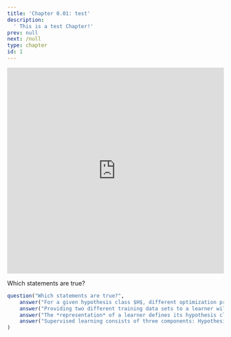 ```yaml
---
title: 'Chapter 0.01: test'
description:
  ' This is a test Chapter!'
prev: null
next: /null
type: chapter
id: 1
---
```



<exercise id="1" title="Video: What is ML?">
<iframe width="100%" height="480" src="https://www.youtube.com/embed/CCzx4UDkzpA" frameborder="0" allow="accelerometer; autoplay; encrypted-media; gyroscope; picture-in-picture" allowfullscreen></iframe>
</exercise>

<exercise id="2" title="Quiz">
Which statements are true?
```r
question("Which statements are true?",
    answer("For a given hypothesis class $H$, different optimization procedures can be used to find the best model $f \\in H$.", correct = TRUE),
    answer("Providing two different training data sets to a learner will result in the same optimal model $f$."),
    answer("The *representation* of a learner defines its hypothesis class $H$.", correct = TRUE),
    answer("Supervised learning consists of three components: Hypothesis Space, Risk, and Optimization", correct = TRUE)
)
```
</exercise>

